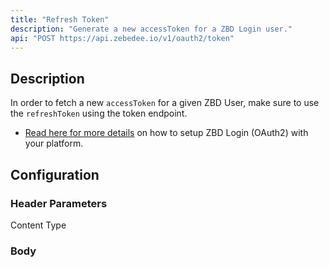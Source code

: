 ```yaml
---
title: "Refresh Token"
description: "Generate a new accessToken for a ZBD Login user."
api: "POST https://api.zebedee.io/v1/oauth2/token"
---
```


## Description

In order to fetch a new `accessToken` for a given ZBD User, make sure to use the `refreshToken` using the token endpoint.

- [Read here for more details](/rewards/oauth2) on how to setup ZBD Login (OAuth2) with your platform.

## Configuration

### Header Parameters

<ParamField initialValue="application/json" header="Content-Type" type="string">
  Content Type
</ParamField>

### Body

<ParamField required body="client_id" type="string" />
<ParamField required body="client_secret" type="string" />
<ParamField required body="grant_type" type="string" />
<ParamField required body="redirect_uri" type="string" />
<ParamField required body="refresh_token" type="string" />


